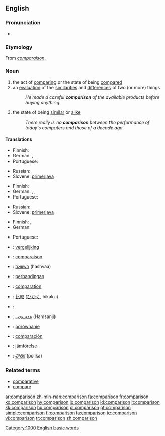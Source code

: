 {{wikipedia|dab=comparison}}
==English==

===Pronunciation===
* {{audio|en-us-comparison.ogg|Audio (US)}}

===Etymology===
From {{OF.}} ''[[comparaison]]''.

===Noun===
{{en-noun}}

# the act of [[comparing]] or the state of being [[compared]]
# an [[evaluation]] of the [[similarities]] and [[difference]]s of two (or more) things
#: ''He made a careful '''comparison''' of the available products before buying anything.''
# the state of being [[similar]] or [[alike]]
#: ''There really is no '''comparison''' between the performance of today's computers and those of a decade ago.''

====Translations====
{{trans-top|the act of comparing or the state of being compared}}
* Finnish: {{t-|fi|vertailu}}
* German: {{t+|de|Vergleich|m}}, {{t+|de|Komparation|f}}
* Portuguese: {{t+|pt|comparação|f}}
{{trans-mid}}
* Russian: {{t+|ru|сравнение|n|tr=sravn'énije|sc=Cyrl}}
* Slovene: [[primerjava]] {{f}}
{{trans-bottom}}

{{trans-top|an evaluation of the similarities and differences of two (or more) things}}
* Finnish: {{t-|fi|vertailu}}
* German: {{t+|de|Vergleich|m}}, {{t+|de|Abgleich|m}}, {{t+|de|Gegenüberstellung|f}}
* Portuguese: {{t+|pt|comparação|f}}
{{trans-mid}}
* Russian: {{t+|ru|сравнение|n|tr=sravn'énije|sc=Cyrl}}
* Slovene: [[primerjava]] {{f}}
{{trans-bottom}}

{{trans-top|the state of being similar or alike}}
* Finnish: {{t|fi|samanlaisuus}}, {{t|fi|samankaltaisuus}}
* German: {{t+|de|Abgleich|m}}
{{trans-mid}}
* Portuguese: {{t+|pt|comparação|f}}
{{trans-bottom}}

{{ttbc-top}}
* {{ttbc|Dutch}}: [[vergelijking]] {{f}}
* {{ttbc|French}}: [[comparaison]] {{f}}
* {{ttbc|Hebrew}}: [[השוואה]] (hashvaa) {{f}}
* {{ttbc|Indonesian}}: [[banding|perbandingan]]
* {{ttbc|Interlingua}}: [[comparation]]
* {{ttbc|Japanese}}: [[比較]] ([[ひかく]], hikaku)
{{trans-mid}}
* {{ttbc|Kurdish}}: {{KUchar|[[به‌راورد]]}}
* {{ttbc|Persian}}: [[همسنجی]] (Hamsanji)
* {{ttbc|Polish}}: [[porównanie]] {{n}}
* {{ttbc|Spanish}}: [[comparación]] {{f}}
* {{ttbc|Swedish}}: [[jämförelse]]
* {{ttbc|Telugu}}: [[పోలిక]] (polika)
{{trans-bottom}}

===Related terms===
* [[comparative]]
* [[compare]]

[[Category:1000 English basic words]]

[[ar:comparison]]
[[zh-min-nan:comparison]]
[[fa:comparison]]
[[fr:comparison]]
[[ko:comparison]]
[[hy:comparison]]
[[io:comparison]]
[[id:comparison]]
[[it:comparison]]
[[kk:comparison]]
[[hu:comparison]]
[[pl:comparison]]
[[pt:comparison]]
[[simple:comparison]]
[[fi:comparison]]
[[ta:comparison]]
[[te:comparison]]
[[vi:comparison]]
[[tr:comparison]]
[[zh:comparison]]
